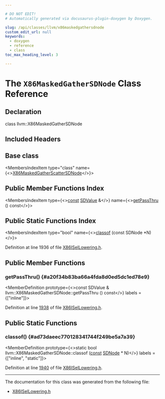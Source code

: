 ```yaml
---

# DO NOT EDIT!
# Automatically generated via docusaurus-plugin-doxygen by Doxygen.

slug: /api/classes/llvm/x86maskedgathersdnode
custom_edit_url: null
keywords:
  - doxygen
  - reference
  - class
toc_max_heading_level: 3

---
```





# The `X86MaskedGatherSDNode` Class Reference

<DoxygenPage pluginConfig={pluginConfig}>



## Declaration

<CodeBlock>class llvm::X86MaskedGatherSDNode</CodeBlock>

## Included Headers

<IncludesList>
<IncludesListItem
  filePath="Target/X86/X86ISelLowering.h"
  permalink="/docs/api/files/lib/lib/target/lib/target/x86/x86isellowering-h"
  isLocal="true" />
</IncludesList>

## Base class

<MembersIndex>

<MembersIndexItem
  type="class"
  name={<><a href="/docs/api/classes/llvm/x86maskedgatherscattersdnode">X86MaskedGatherScatterSDNode</a></>}>
</MembersIndexItem>

</MembersIndex>

## Public Member Functions Index

<MembersIndex>

<MembersIndexItem
  type={<><a href="/docs/api/files/lib/lib/target/lib/target/aarch64/aarch64promoteconstant-cpp/#a90f8350fecae261c25be85d38b451bff">const</a> <a href="/docs/api/classes/llvm/sdvalue">SDValue</a> &amp;</>}
  name={<><a href="#a20f34b83ba66a4fda8d0ed5dc1ed78e9">getPassThru</a> () const</>}>
</MembersIndexItem>

</MembersIndex>

## Public Static Functions Index

<MembersIndex>

<MembersIndexItem
  type="bool"
  name={<><a href="#ad73daeec770128341744f249be5a7a39">classof</a> (const SDNode &#42;N)</>}>
</MembersIndexItem>

</MembersIndex>


Definition at line 1936 of file <a href="/docs/api/files/lib/lib/target/lib/target/x86/x86isellowering-h">X86ISelLowering.h</a>.

<SectionDefinition>

## Public Member Functions

### getPassThru() {#a20f34b83ba66a4fda8d0ed5dc1ed78e9}

<MemberDefinition
  prototype={<>const SDValue &amp; llvm::X86MaskedGatherSDNode::getPassThru () const</>}
  labels = {["inline"]}>

Definition at line <a href="/docs/api/files/lib/lib/target/lib/target/x86/x86isellowering-h/#l01938">1938</a> of file <a href="/docs/api/files/lib/lib/target/lib/target/x86/x86isellowering-h">X86ISelLowering.h</a>.
</MemberDefinition>

</SectionDefinition>

<SectionDefinition>

## Public Static Functions

### classof() {#ad73daeec770128341744f249be5a7a39}

<MemberDefinition
  prototype={<>static bool llvm::X86MaskedGatherSDNode::classof (<a href="/docs/api/files/lib/lib/target/lib/target/aarch64/aarch64promoteconstant-cpp/#a90f8350fecae261c25be85d38b451bff">const</a> <a href="/docs/api/classes/llvm/sdnode">SDNode</a> &#42; N)</>}
  labels = {["inline", "static"]}>

Definition at line <a href="/docs/api/files/lib/lib/target/lib/target/x86/x86isellowering-h/#l01940">1940</a> of file <a href="/docs/api/files/lib/lib/target/lib/target/x86/x86isellowering-h">X86ISelLowering.h</a>.
</MemberDefinition>

</SectionDefinition>

<hr/>

The documentation for this class was generated from the following file:

<ul>
<li><a href="/docs/api/files/lib/lib/target/lib/target/x86/x86isellowering-h">X86ISelLowering.h</a></li>
</ul>

</DoxygenPage>
